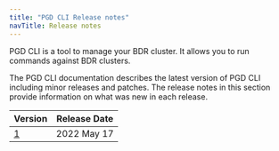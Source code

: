 ```yaml
---
title: "PGD CLI Release notes"
navTitle: Release notes
---
```


PGD CLI is a tool to manage your BDR cluster. It allows you to run commands against BDR clusters. 

The PGD CLI documentation describes the latest version of PGD CLI including minor releases and patches. The release notes in this section provide information on what was new in each release.


| Version                  | Release Date | 
| -----------------------  | ------------ | 
| [1](pgd_cli_1_rel_notes) | 2022 May 17  |
